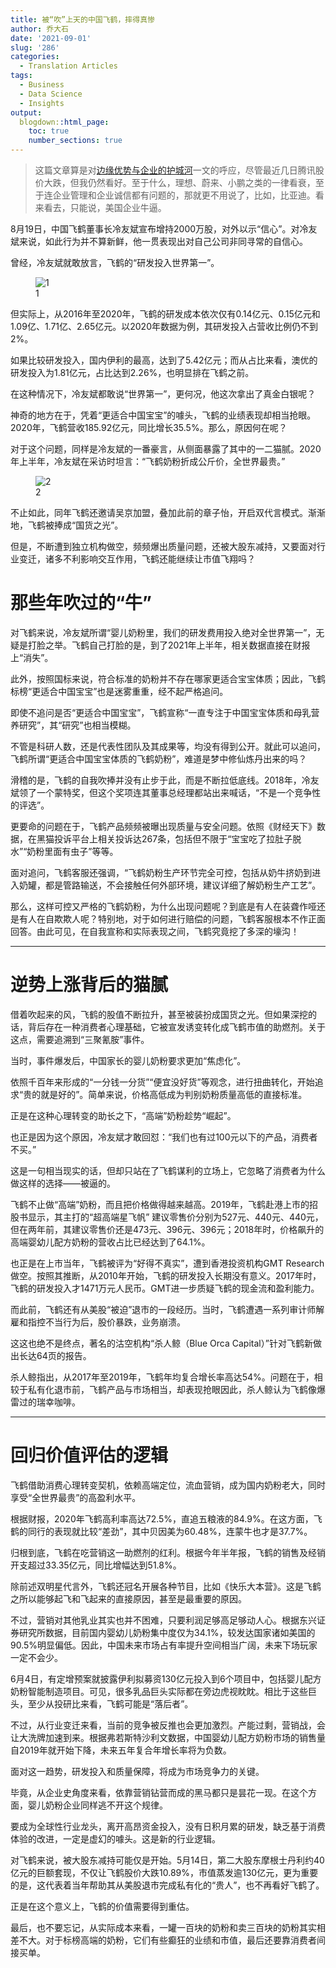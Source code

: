 ```yaml
---
title: 被“吹”上天的中国飞鹤，摔得真惨
author: 乔大石
date: '2021-09-01'
slug: '286'
categories:
  - Translation Articles
tags:
  - Business
  - Data Science
  - Insights
output:
  blogdown::html_page:
    toc: true
    number_sections: true
---
```





> 这篇文章算是对[边缘优势与企业的护城河](https://guanghuamao.netlify.app/2020/12/24/124/)一文的呼应，尽管最近几日腾讯股价大跌，但我仍然看好。至于什么，理想、蔚来、小鹏之类的一律看衰，至于连企业管理和企业诚信都有问题的，那就更不用说了，比如，比亚迪。看来看去，只能说，美国企业牛逼。

8月19日，中国飞鹤董事长冷友斌宣布增持2000万股，对外以示“信心”。对冷友斌来说，如此行为并不算新鲜，他一贯表现出对自己公司非同寻常的自信心。


曾经，冷友斌就敢放言，飞鹤的“研发投入世界第一”。


![1](1.jpeg)

但实际上，从2016年至2020年，飞鹤的研发成本依次仅有0.14亿元、0.15亿元和1.09亿、1.71亿、2.65亿元。以2020年数据为例，其研发投入占营收比例仍不到2%。

如果比较研发投入，国内伊利的最高，达到了5.42亿元；而从占比来看，澳优的研发投入为1.81亿元，占比达到2.26%，也明显排在飞鹤之前。

在这种情况下，冷友斌都敢说“世界第一”，更何况，他这次拿出了真金白银呢？

神奇的地方在于，凭着“更适合中国宝宝”的噱头，飞鹤的业绩表现却相当抢眼。2020年，飞鹤营收185.92亿元，同比增长35.5%。那么，原因何在呢？

对于这个问题，同样是冷友斌的一番豪言，从侧面暴露了其中的一二猫腻。2020年上半年，冷友斌在采访时坦言：“飞鹤奶粉折成公斤价，全世界最贵。”

![2](2.jpeg)

不止如此，同年飞鹤还邀请吴京加盟，叠加此前的章子怡，开启双代言模式。渐渐地，飞鹤被捧成“国货之光”。

但是，不断遭到独立机构做空，频频爆出质量问题，还被大股东减持，又要面对行业变迁，诸多不利影响交互作用，飞鹤还能继续让市值飞翔吗？

# 那些年吹过的“牛”

对飞鹤来说，冷友斌所谓“婴儿奶粉里，我们的研发费用投入绝对全世界第一”，无疑是打脸之举。飞鹤自己打脸的是，到了2021年上半年，相关数据直接在财报上“消失”。

此外，按照国标来说，符合标准的奶粉并不存在哪家更适合宝宝体质；因此，飞鹤标榜“更适合中国宝宝”也是迷雾重重，经不起严格追问。

即使不追问是否“更适合中国宝宝”，飞鹤宣称“一直专注于中国宝宝体质和母乳营养研究”，其“研究”也相当模糊。


不管是科研人数，还是代表性团队及其成果等，均没有得到公开。就此可以追问，飞鹤所谓“更适合中国宝宝体质的飞鹤奶粉”，难道是梦中修仙炼丹出来的吗？


滑稽的是，飞鹤的自我吹捧并没有止步于此，而是不断拉低底线。2018年，冷友斌领了一个蒙特奖，但这个奖项连其董事总经理都站出来喊话，“不是一个竞争性的评选”。


更要命的问题在于，飞鹤产品频频被曝出现质量与安全问题。依照《财经天下》数据，在黑猫投诉平台上相关投诉达267条，包括但不限于“宝宝吃了拉肚子脱水”“奶粉里面有虫子”等等。


面对追问，飞鹤客服还强调，“飞鹤奶粉生产环节完全可控，包括从奶牛挤奶到进入奶罐，都是管路输送，不会接触任何外部环境，建议详细了解奶粉生产工艺”。


那么，这样可控又严格的飞鹤奶粉，为什么出现问题呢？到底是有人在装聋作哑还是有人在自欺欺人呢？特别地，对于如何进行赔偿的问题，飞鹤客服根本不作正面回答。由此可见，在自我宣称和实际表现之间，飞鹤究竟挖了多深的壕沟！

---

# 逆势上涨背后的猫腻


借着吹起来的风，飞鹤的股值不断拉升，甚至被装扮成国货之光。但如果深挖的话，背后存在一种消费者心理基础，它被宣发诱变转化成飞鹤市值的助燃剂。关于这点，需要追溯到“三聚氰胺”事件。


当时，事件爆发后，中国家长的婴儿奶粉要求更加“焦虑化”。


依照千百年来形成的“一分钱一分货”“便宜没好货”等观念，进行扭曲转化，开始追求“贵的就是好的”。简单来说，价格高低成为判别奶粉质量高低的直接标准。


正是在这种心理转变的助长之下，“高端”奶粉趁势“崛起”。


也正是因为这个原因，冷友斌才敢回怼：“我们也有过100元以下的产品，消费者不买。”

这是一句相当现实的话，但却只站在了飞鹤谋利的立场上，它忽略了消费者为什么做这样的选择——被逼的。

飞鹤不止做“高端”奶粉，而且把价格做得越来越高。2019年，飞鹤赴港上市的招股书显示，其主打的“超高端星飞帆” 建议零售价分别为527元、440元、440元，但在两年前，其建议零售价还是473元、396元、396元；2018年时，价格飙升的高端婴幼儿配方奶粉的营收占比已经达到了64.1%。


也正是在上市当年，飞鹤被评为“好得不真实”，遭到香港投资机构GMT Research做空。按照其推断，从2010年开始，飞鹤的研发投入长期没有意义。2017年时，飞鹤的研发投入才1471万元人民币。GMT进一步质疑飞鹤的现金流和盈利能力。


而此前，飞鹤还有从美股“被迫”退市的一段经历。当时，飞鹤遭遇一系列审计师解雇和指控不当行为后，股价暴跌，业务崩溃。


这这也绝不是终点，著名的沽空机构“杀人鲸（Blue Orca Capital）”针对飞鹤新做出长达64页的报告。


杀人鲸指出，从2017年至2019年，飞鹤年均复合增长率高达54%。问题在于，相较于私有化退市前，飞鹤产品与市场相当，却表现抢眼因此，杀人鲸认为飞鹤像爆雷过的瑞幸咖啡。

---

# 回归价值评估的逻辑


飞鹤借助消费心理转变契机，依赖高端定位，流血营销，成为国内奶粉老大，同时享受“全世界最贵”的高盈利水平。


根据财报，2020年飞鹤高利率高达72.5%，直追五粮液的84.9%。在这方面，飞鹤的同行的表现就比较“差劲”，其中贝因美为60.48%，连蒙牛也才是37.7%。


归根到底，飞鹤在吃营销这一助燃剂的红利。根据今年半年报，飞鹤的销售及经销开支超过33.35亿元，同比增幅达到51.8%。


除前述双明星代言外，飞鹤还冠名开展各种节目，比如《快乐大本营》。这是飞鹤之所以能够起飞和飞起来的直接原因，甚至是最重要的原因。



不过，营销对其他乳业其实也并不困难，只要利润足够高足够动人心。根据东兴证券研究所数据，目前国内婴幼儿奶粉集中度仅为34.1%，较发达国家诸如美国的90.5%明显偏低。因此，中国未来市场占有率提升空间相当广阔，未来下场玩家一定不会少。


6月4日，有定增预案就披露伊利拟募资130亿元投入到6个项目中，包括婴儿配方奶粉智能制造项目。可见，很多乳品巨头实际都在旁边虎视眈眈。相比于这些巨头，至少从投研比来看，飞鹤可能是“落后者”。


不过，从行业变迁来看，当前的竞争被反推也会更加激烈。产能过剩，营销战，会让大洗牌加速到来。根据弗若斯特沙利文数据，中国婴幼儿配方奶粉市场的销售量自2019年就开始下降，未来五年复合年增长率将为负数。


面对这一趋势，研发投入和质量保障，将成为市场竞争力的关键。


毕竟，从企业史角度来看，依靠营销钻营而成的黑马都只是昙花一现。在这个方面，婴儿奶粉企业同样逃不开这个规律。


要成为全球性行业龙头，离开高昂资金投入，没有日积月累的研发，缺乏基于消费体验的改进，一定是虚幻的噱头。这是新的行业逻辑。


对飞鹤来说，被大股东减持可能仅是开始。5月14日，第二大股东摩根士丹利约40亿元的巨额套现，不仅让飞鹤股价大跌10.89%，市值蒸发逾130亿元，更为重要的是，这代表着当年帮助其从美股退市完成私有化的“贵人”，也不再看好飞鹤了。


正是在这个意义上，飞鹤的价值需要得到重估。

最后，也不要忘记，从实际成本来看，一罐一百块的奶粉和卖三百块的奶粉其实相差不大。对于标榜高端的奶粉，它们有些癫狂的业绩和市值，最后还要靠消费者间接买单。
